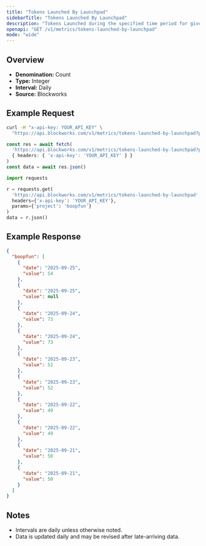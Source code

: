 ```yaml
---
title: "Tokens Launched By Launchpad"
sidebarTitle: "Tokens Launched By Launchpad"
description: "Tokens Launched during the specified time period for given launchpad."
openapi: "GET /v1/metrics/tokens-launched-by-launchpad"
mode: "wide"
---
```


## Overview

- **Denomination:** Count
- **Type:** Integer
- **Interval:** Daily
- **Source:** Blockworks

## Example Request

<CodeGroup>

```bash cURL
curl -H "x-api-key: YOUR_API_KEY" \
  "https://api.blockworks.com/v1/metrics/tokens-launched-by-launchpad?project=boopfun"
```

```typescript TypeScript
const res = await fetch(
  'https://api.blockworks.com/v1/metrics/tokens-launched-by-launchpad?project=boopfun',
  { headers: { 'x-api-key': 'YOUR_API_KEY' } }
)
const data = await res.json()
```

```python Python
import requests

r = requests.get(
  'https://api.blockworks.com/v1/metrics/tokens-launched-by-launchpad',
  headers={'x-api-key': 'YOUR_API_KEY'},
  params={'project': 'boopfun'}
)
data = r.json()
```

</CodeGroup>

## Example Response

```json
{
  "boopfun": [
    {
      "date": "2025-09-25",
      "value": 54
    },
    {
      "date": "2025-09-25",
      "value": null
    },
    {
      "date": "2025-09-24",
      "value": 73
    },
    {
      "date": "2025-09-24",
      "value": 73
    },
    {
      "date": "2025-09-23",
      "value": 52
    },
    {
      "date": "2025-09-23",
      "value": 52
    },
    {
      "date": "2025-09-22",
      "value": 49
    },
    {
      "date": "2025-09-22",
      "value": 49
    },
    {
      "date": "2025-09-21",
      "value": 50
    },
    {
      "date": "2025-09-21",
      "value": 50
    }
  ]
}
```

## Notes
- Intervals are daily unless otherwise noted.
- Data is updated daily and may be revised after late-arriving data.